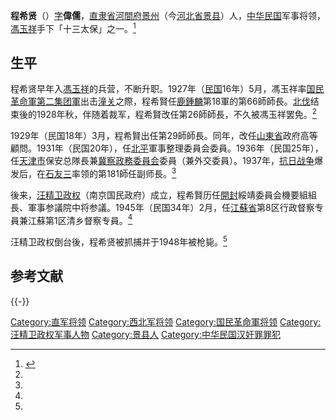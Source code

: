 '''程希贤'''（{{bd|1892年||1948年}}）[[字|字]]'''偉儒'''，[[直隶省|直隶省]][[河間府|河間府]][[景州|景州]]（今[[河北省|河北省]][[景县|景县]]）人，[[中华民国|中华民国]]军事将领，[[馮玉祥|馮玉祥]]手下「十三太保」之一。<ref name=xu>{{Cite book<!--|和書-->|author = 徐友春主編|title = 民国人物大辞典 増訂版|year = 2007|publisher = 河北人民出版社|isbn = 978-7-202-03014-1}}</ref>

==生平==
程希贤早年入[[馮玉祥|馮玉祥]]的兵营，不断升职。1927年（[[民国紀元|民国]]16年）5月，馮玉祥率[[国民革命軍第二集团軍|国民革命軍第二集团軍]]出击[[潼关|潼关]]之際，程希賢任[[鹿鍾麟|鹿鍾麟]]第18軍的第66師師長。[[北伐|北伐]]结束後的1928年秋，伴随着裁军，程希賢改任第26師師長，不久被馮玉祥罢免。<ref name=xu/>

1929年（民国18年）3月，程希賢出任第29師師長。同年，改任[[山東省_(中華民国)|山東省]]政府高等顧問。1931年（民国20年），任[[北京市|北平]]軍事整理委員会委員。1936年（民国25年），任[[天津市|天津市]]保安总隊長兼[[冀察政務委員会|冀察政務委員会]]委員（兼外交委員）。1937年，[[抗日战争|抗日战争]]爆发后，在[[石友三|石友三]]率领的第181師任副师長。<ref name=xu/>

後来，[[汪精卫政权|汪精卫政权]]（南京国民政府）成立，程希賢历任[[開封市|開封]]綏靖委員会機要組組長、軍事参議院中将参議。1945年（民国34年）2月，任[[江蘇省_(汪精卫政权)|江蘇省]]第8区行政督察专員兼江蘇第1区清乡督察专員。<ref name=xu/>

汪精卫政权倒台後，程希贤被抓捕并于1948年被枪毙。<ref name=xu/>

== 参考文献 ==
{{Reflist}}

{{-}}
{{冯玉祥十三太保}}

{{DEFAULTSORT:Cheng程}}
[[Category:直军将领|Category:直军将领]]
[[Category:西北军将领|Category:西北军将领]]
[[Category:国民革命軍将领|Category:国民革命軍将领]]
[[Category:汪精卫政权军事人物|Category:汪精卫政权军事人物]]
[[Category:景县人|Category:景县人]]
[[Category:中华民国汉奸罪罪犯|Category:中华民国汉奸罪罪犯]]